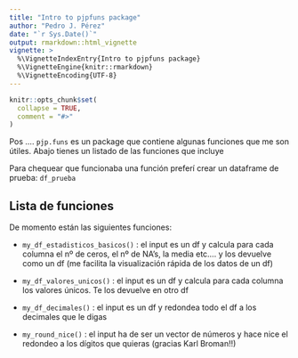 ```yaml
---
title: "Intro to pjpfuns package"
author: "Pedro J. Pérez"
date: "`r Sys.Date()`"
output: rmarkdown::html_vignette
vignette: >
  %\VignetteIndexEntry{Intro to pjpfuns package}
  %\VignetteEngine{knitr::rmarkdown}
  %\VignetteEncoding{UTF-8}
---
```


```r
knitr::opts_chunk$set(
  collapse = TRUE,
  comment = "#>"
)
```

Pos .... `pjp.funs` es un package que contiene algunas funciones que me son útiles. Abajo tienes un listado de las funciones que incluye

Para chequear que funcionaba una función preferí crear un dataframe de prueba: `df_prueba`


## Lista de funciones

De momento están las siguientes funciones:

- `my_df_estadisticos_basicos()` : el input es un df y calcula para cada columna el nº de ceros, el nº de NA's, la media etc.... y los devuelve como un df (me facilita la visualización rápida de los datos de un df)


- `my_df_valores_unicos()` : el input es un df y calcula para cada columna los valores únicos. Te los devuelve en otro df



- `my_df_decimales()` : el input es un df y redondea todo el df a los decimales que le digas


- `my_round_nice()` : el input ha de ser un vector de números y hace nice el redondeo a los dígitos que quieras (gracias Karl Broman!!)
